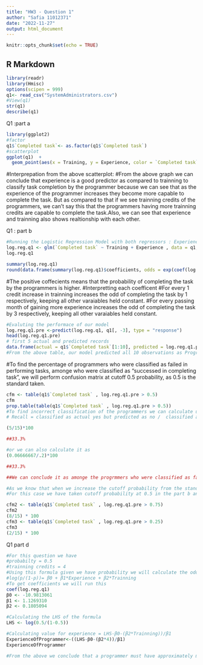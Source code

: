 ```yaml
---
title: "HW3 - Question 1"
author: "Safia 11012371"
date: "2022-11-27"
output: html_document
---
```


```r
knitr::opts_chunk$set(echo = TRUE)
```

## R Markdown

```r
library(readr)
library(Hmisc)
options(scipen = 999)
q1<- read_csv("SystemAdministrators.csv")
#View(q1)
str(q1)
describe(q1)
```
Q1 :part a 

```r
library(ggplot2)
#factor 
q1$`Completed task`<- as.factor(q1$`Completed task`)
#scatterplot 
ggplot(q1)  +
  geom_point(aes(x = Training, y = Experience, color = `Completed task`), size = 2) + theme_classic() +ggtitle("Experience vs.Training Distinguishing Programmers Based on Task Completion")


```
#Interprepation from the above scatterplot:
#From the above graph we can conclude that experience is a good predictor as compared to trainning to classify task completion by the programmer because we can see that as the experience of the programmer increases they become more capable to complete the task. But as compared to that if we see trainning credits of the programmers, we can't say this that the programmers having more trainning credits are capable to complete the task.Also, we can see that experience and trainning also shows realtionship with each other.



Q1 : part b
```r
#Running the Logistic Regression Model with both regressors : Experience and Trainning 
log.reg.q1 <- glm(`Completed task` ~ Training + Experience , data = q1, family = 'binomial'(link = "logit"))
log.reg.q1 

summary(log.reg.q1)
round(data.frame(summary(log.reg.q1)$coefficients, odds = exp(coef(log.reg.q1)),5))
```
#The positive coffecients means that the probability of completing the task by the programmers is higher.
#Interpretting each coefficent 
#For every 1 credit increase in trainning increases the odd of completing the task by 1 respectively, keeping all other varaiables held constant.
#For every passing month of gaining more experience increases the odd of completing the task by 3 respectively, keeping all other varaiables held constant.



```r
#Evaluting the performace of our model 
log.reg.q1.pre <-predict(log.reg.q1, q1[, -3], type = "response")
head(log.reg.q1.pre)
# first 5 actual and predicted records
data.frame(actual = q1$`Completed task`[1:10], predicted = log.reg.q1.pre[1:10])
#From the above table, our model predicted all 10 observations as Programmers who completed task.
```
#To find the percentage of programmers who were classified as failed in performing tasks, amonge who were classified as "successed in completing task", we will perform confusion matrix at cutoff 0.5 probability, as 0.5 is the standard taken.

```r
cfm <- table(q1$`Completed task` , log.reg.q1.pre > 0.5)
cfm
prop.table(table(q1$`Completed task` , log.reg.q1.pre > 0.5))
#To find incorrect classification of the programmers we can calculate using recall formula
# Recall = classified as actual yes but predicted as no /  classified as actual yes) * 100

(5/15)*100 

##33.3%

#or we can also calculate it as
(0.06666667/.2)*100

##33.3%

##We can conclude it as amonge the progrmmers who were classified as failing to complete the task are 33.33%
```

```r
#As we know that when we increase the cutoff probability from the standard cutoff probability which is ususally taken as 0.5, we will get higher False Negative and when we decrease we get higher False Postive.
#For this case we have taken cutoff probability at 0.5 in the part b and we got 33.33% of programmers incorrectly classified as failing to complete the task but when we decrease the cuttoff probability to 0.25 we can see the decrease in the percentage so we will suggest to decrease the cutoff to get this particular class.

cfm2 <- table(q1$`Completed task` , log.reg.q1.pre > 0.75)
cfm2
(8/15) * 100
cfm3 <- table(q1$`Completed task` , log.reg.q1.pre > 0.25)
cfm3
(2/15) * 100
```

Q1 part d 

```r
#For this question we have 
#probabilty = 0.5
#trainning credits = 4 
#Using this formula given we have probability we will calculate the odds 
#log(p/(1-p))= β0 + β1*Experience + β2*Trainning
#To get coefficients we will run this 
coef(log.reg.q1)
β0 <- -10.9813061
β1 <- 1.1269310 
β2 <- 0.1805094 

#Calculating the LHS of the formula 
LHS <- log(0.5/(1-0.5))

#Calculating value for experience = LHS-β0-(β2*Trainning))/β1
ExperienceOfProgrammer<-((LHS-β0-(β2*4))/β1)
ExperienceOfProgrammer

#From the above we conclude that a programmer must have approximately more than 9 months of full time system admininstrator experience with 4 trainning credits before his or her estimated probability of completing the task exceeds 0.5.
```


